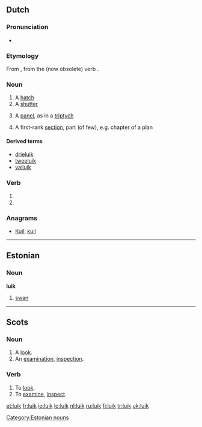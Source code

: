 {{also|Luik}}
==Dutch==

===Pronunciation===
* {{IPA|lang=nl|/lœyk/}}

===Etymology===
From {{etyl|dum|lang=nl}} {{term|luke|lang=dum}}, from the (now obsolete) verb {{term|luiken|lang=nl}}.

===Noun===
{{nl-noun|g=n}}

# A [[hatch]]
# A [[shutter]]
# {{art}} A [[panel]], as in a [[triptych]]
# {{figuratively}} A first-rank [[section]], part (of few), e.g. chapter of a plan

====Derived terms====
* [[drieluik]] {{m}}
* [[tweeluik]] {{m}}
* [[valluik]]

===Verb===
{{infl|nl}}

# {{nl-verb-form|p=1|n=sg|t=pres|m=ind|luiken}}
# {{nl-verb-form|m=imp|luiken}}

===Anagrams===
* [[Kuil#Dutch|Kuil]], [[kuil#Dutch|kuil]]

----

==Estonian==

===Noun===
'''luik'''

# [[swan]]

[[Category:Estonian nouns]]

----

==Scots==

===Noun===
{{sco-noun}}

# A [[look]].
# An [[examination]], [[inspection]].

===Verb===
{{sco-verb|luiks|luikin|luikit|luikit}}

# To [[look]].
# To [[examine]], [[inspect]].

[[et:luik]]
[[fr:luik]]
[[io:luik]]
[[lo:luik]]
[[nl:luik]]
[[ru:luik]]
[[fi:luik]]
[[tr:luik]]
[[uk:luik]]